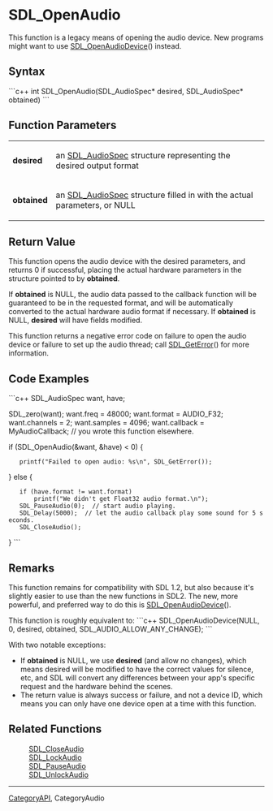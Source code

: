 <!-- pragma section-numbers off -->
<!-- pragma disable-camelcase -->
= SDL_OpenAudio =
This function is a legacy means of opening the audio device. New programs might want to use [[SDL_OpenAudioDevice]]() instead.


== Syntax ==
```c++
int SDL_OpenAudio(SDL_AudioSpec* desired, SDL_AudioSpec* obtained)
```

== Function Parameters ==
{|
|'''desired''' 
|an [[SDL_AudioSpec]] structure representing the desired output format
|-
|'''obtained''' 
|an [[SDL_AudioSpec]] structure filled in with the actual parameters, or NULL
|}

== Return Value ==

This function opens the audio device with the desired parameters, and returns 0 if successful, placing the actual hardware parameters in the structure pointed to by '''obtained'''.

If '''obtained''' is NULL, the audio data passed to the callback function will be guaranteed to be in the requested format, and will be automatically converted to the actual hardware audio format if necessary. If '''obtained''' is NULL, '''desired''' will have fields modified.

This function returns a negative error code on failure to open the audio device or failure to set up the audio thread; call [[SDL_GetError]]() for more information.

== Code Examples ==
```c++
SDL_AudioSpec want, have;

SDL_zero(want);
want.freq = 48000;
want.format = AUDIO_F32;
want.channels = 2;
want.samples = 4096;
want.callback = MyAudioCallback;  // you wrote this function elsewhere.

if (SDL_OpenAudio(&want, &have) < 0) {
    printf("Failed to open audio: %s\n", SDL_GetError());
} else {
    if (have.format != want.format)
        printf("We didn't get Float32 audio format.\n");
    SDL_PauseAudio(0);  // start audio playing.
    SDL_Delay(5000);  // let the audio callback play some sound for 5 seconds.
    SDL_CloseAudio();
}
```

== Remarks ==

This function remains for compatibility with SDL 1.2, but also because it's slightly easier to use than the new functions in SDL2. The new, more powerful, and preferred way to do this is [[SDL_OpenAudioDevice]]().

This function is roughly equivalent to:
```c++
SDL_OpenAudioDevice(NULL, 0, desired, obtained, SDL_AUDIO_ALLOW_ANY_CHANGE);
```

With two notable exceptions:
* If '''obtained''' is NULL, we use '''desired''' (and allow no changes), which means desired will be modified to have the correct values for silence, etc, and SDL will convert any differences between your app's specific request and the hardware behind the scenes.
* The return value is always success or failure, and not a device ID, which means you can only have one device open at a time with this function.

== Related Functions ==
: [[SDL_CloseAudio]]
: [[SDL_LockAudio]]
: [[SDL_PauseAudio]]
: [[SDL_UnlockAudio]]

----
[[CategoryAPI]], CategoryAudio
